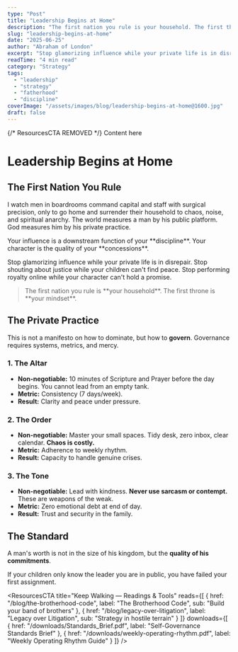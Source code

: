 ```yaml
---
type: "Post"
title: "Leadership Begins at Home"
description: "The first nation you rule is your household. The first throne is your mindset."
slug: "leadership-begins-at-home"
date: "2025-06-25"
author: "Abraham of London"
excerpt: "Stop glamorizing influence while your private life is in disrepair."
readTime: "4 min read"
category: "Strategy"
tags:
  - "leadership"
  - "strategy"
  - "fatherhood"
  - "discipline"
coverImage: "/assets/images/blog/leadership-begins-at-home@1600.jpg"
draft: false
---
```


{/* ResourcesCTA REMOVED */}
<BrandFrame title="Legacy Tips" subtitle="Key Advice">
  Content here
</BrandFrame>

# Leadership Begins at Home

<Rule />

## The First Nation You Rule

I watch men in boardrooms command capital and staff with surgical precision, only to go home and surrender their household to chaos, noise, and spiritual anarchy. The world measures a man by his public platform. God measures him by his private practice.

<PullLine>
  Your influence is a downstream function of your **discipline**. Your character is the quality of your **concessions**.
</PullLine>

Stop glamorizing influence while your private life is in disrepair. Stop shouting about justice while your children can't find peace. Stop performing royalty online while your character can't hold a promise.

<blockquote>
The first nation you rule is **your household**. The first throne is **your mindset**.
</blockquote>

<Rule />

## The Private Practice

This is not a manifesto on how to dominate, but how to **govern**. Governance requires systems, metrics, and mercy.

### 1. The Altar

* **Non-negotiable:** 10 minutes of Scripture and Prayer before the day begins. You cannot lead from an empty tank.
* **Metric:** Consistency (7 days/week).
* **Result:** Clarity and peace under pressure.

### 2. The Order

* **Non-negotiable:** Master your small spaces. Tidy desk, zero inbox, clear calendar. **Chaos is costly.**
* **Metric:** Adherence to weekly rhythm.
* **Result:** Capacity to handle genuine crises.

### 3. The Tone

* **Non-negotiable:** Lead with kindness. **Never use sarcasm or contempt.** These are weapons of the weak.
* **Metric:** Zero emotional debt at end of day.
* **Result:** Trust and security in the family.

<Rule />

## The Standard

A man's worth is not in the size of his kingdom, but the **quality of his commitments**.

<PullLine subtle>
  If your children only know the leader you are in public, you have failed your first assignment.
</PullLine>

<ResourcesCTA title="Keep Walking — Readings & Tools" reads={[
  { href: "/blog/the-brotherhood-code", label: "The Brotherhood Code", sub: "Build your band of brothers" },
  { href: "/blog/legacy-over-litigation", label: "Legacy over Litigation", sub: "Strategy in hostile terrain" }
]} downloads={[
  { href: "/downloads/Standards_Brief.pdf", label: "Self-Governance Standards Brief" },
  { href: "/downloads/weekly-operating-rhythm\.pdf", label: "Weekly Operating Rhythm Guide" }
]} />

<ShareRow text="The first nation you rule is your household. The first throne is your mindset." hashtags="Leadership,Fatherhood,Discipline" />




